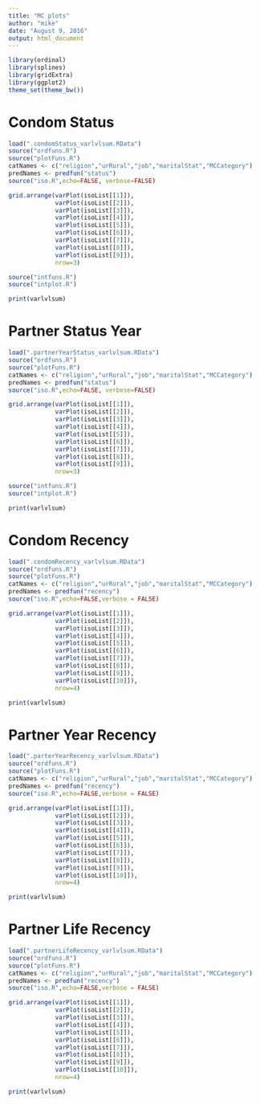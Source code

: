 ```yaml
---
title: "MC plots"
author: "mike"
date: "August 9, 2016"
output: html_document
---
```


```r

library(ordinal)
library(splines)
library(gridExtra)
library(ggplot2)
theme_set(theme_bw())

```

# Condom Status 

```r
load(".condomStatus_varlvlsum.RData")
source("ordfuns.R")
source("plotFuns.R")
catNames <- c("religion","urRural","job","maritalStat","MCCategory")
predNames <- predfun("status")
source("iso.R",echo=FALSE, verbose=FALSE)

grid.arrange(varPlot(isoList[[1]]),
             varPlot(isoList[[2]]),
             varPlot(isoList[[3]]),
             varPlot(isoList[[4]]),
             varPlot(isoList[[5]]),
             varPlot(isoList[[6]]),
             varPlot(isoList[[7]]),
             varPlot(isoList[[8]]),
             varPlot(isoList[[9]]),
             nrow=3)

source("intfuns.R")
source("intplot.R")

print(varlvlsum)

```

# Partner Status Year

```r
load(".partnerYearStatus_varlvlsum.RData")
source("ordfuns.R")
source("plotFuns.R")
catNames <- c("religion","urRural","job","maritalStat","MCCategory")
predNames <- predfun("status")
source("iso.R",echo=FALSE, verbose=FALSE)

grid.arrange(varPlot(isoList[[1]]),
             varPlot(isoList[[2]]),
             varPlot(isoList[[3]]),
             varPlot(isoList[[4]]),
             varPlot(isoList[[5]]),
             varPlot(isoList[[6]]),
             varPlot(isoList[[7]]),
             varPlot(isoList[[8]]),
             varPlot(isoList[[9]]),
             nrow=3)

source("intfuns.R")
source("intplot.R")

print(varlvlsum)

```

# Condom Recency

```r
load(".condomRecency_varlvlsum.RData")
source("ordfuns.R")
source("plotFuns.R")
catNames <- c("religion","urRural","job","maritalStat","MCCategory")
predNames <- predfun("recency")
source("iso.R",echo=FALSE,verbose = FALSE)

grid.arrange(varPlot(isoList[[1]]),
             varPlot(isoList[[2]]),
             varPlot(isoList[[3]]),
             varPlot(isoList[[4]]),
             varPlot(isoList[[5]]),
             varPlot(isoList[[6]]),
             varPlot(isoList[[7]]),
             varPlot(isoList[[8]]),
             varPlot(isoList[[9]]),
             varPlot(isoList[[10]]),
             nrow=4)

print(varlvlsum)

```

# Partner Year Recency

```r
load(".parterYearRecency_varlvlsum.RData")
source("ordfuns.R")
source("plotFuns.R")
catNames <- c("religion","urRural","job","maritalStat","MCCategory")
predNames <- predfun("recency")
source("iso.R",echo=FALSE,verbose = FALSE)

grid.arrange(varPlot(isoList[[1]]),
             varPlot(isoList[[2]]),
             varPlot(isoList[[3]]),
             varPlot(isoList[[4]]),
             varPlot(isoList[[5]]),
             varPlot(isoList[[6]]),
             varPlot(isoList[[7]]),
             varPlot(isoList[[8]]),
             varPlot(isoList[[9]]),
             varPlot(isoList[[10]]),
             nrow=4)

print(varlvlsum)

```


# Partner Life Recency

```r
load(".partnerLifeRecency_varlvlsum.RData")
source("ordfuns.R")
source("plotFuns.R")
catNames <- c("religion","urRural","job","maritalStat","MCCategory")
predNames <- predfun("recency")
source("iso.R",echo=FALSE,verbose = FALSE)

grid.arrange(varPlot(isoList[[1]]),
             varPlot(isoList[[2]]),
             varPlot(isoList[[3]]),
             varPlot(isoList[[4]]),
             varPlot(isoList[[5]]),
             varPlot(isoList[[6]]),
             varPlot(isoList[[7]]),
             varPlot(isoList[[8]]),
             varPlot(isoList[[9]]),
             varPlot(isoList[[10]]),
             nrow=4)

print(varlvlsum)

```


